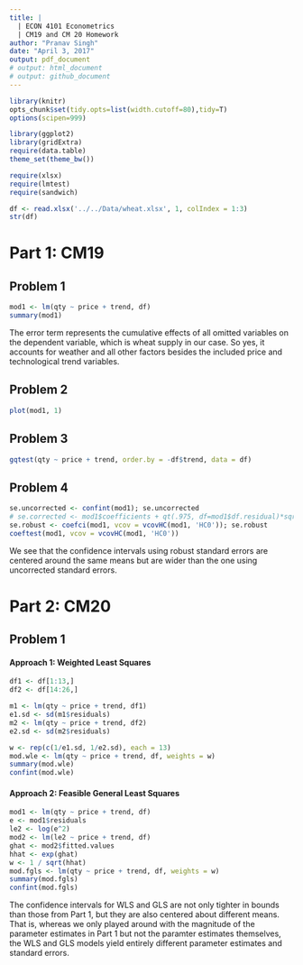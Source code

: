 ```yaml
---
title: |
  | ECON 4101 Econometrics
  | CM19 and CM 20 Homework
author: "Pranav Singh"
date: "April 3, 2017"
output: pdf_document
# output: html_document
# output: github_document
---
```


```r
library(knitr)
opts_chunk$set(tidy.opts=list(width.cutoff=80),tidy=T)
options(scipen=999)

library(ggplot2)
library(gridExtra)
require(data.table)
theme_set(theme_bw())

require(xlsx)
require(lmtest)
require(sandwich)
```

```r
df <- read.xlsx('../../Data/wheat.xlsx', 1, colIndex = 1:3)
str(df)
```

# Part 1: CM19
## Problem 1
```r
mod1 <- lm(qty ~ price + trend, df)
summary(mod1)
```

The error term represents the cumulative effects of all omitted variables on the dependent variable, which is wheat supply in our case. So yes, it accounts for weather and all other factors besides the included price and technological trend variables.

## Problem 2
```r
plot(mod1, 1)
```

## Problem 3
```r
gqtest(qty ~ price + trend, order.by = -df$trend, data = df)
```

## Problem 4
```r
se.uncorrected <- confint(mod1); se.uncorrected
# se.corrected <- mod1$coefficients + qt(.975, df=mod1$df.residual)*sqrt(diag(vcovHC(mod1, 'HC0'))) %*% t(c(-1,1)); se.corrected
se.robust <- coefci(mod1, vcov = vcovHC(mod1, 'HC0')); se.robust
coeftest(mod1, vcov = vcovHC(mod1, 'HC0'))
```
We see that the confidence intervals using robust standard errors are centered around the same means but are wider than the one using uncorrected standard errors.

# Part 2: CM20
## Problem 1

#### Approach 1: Weighted Least Squares
```r
df1 <- df[1:13,]
df2 <- df[14:26,]

m1 <- lm(qty ~ price + trend, df1)
e1.sd <- sd(m1$residuals)
m2 <- lm(qty ~ price + trend, df2)
e2.sd <- sd(m2$residuals)

w <- rep(c(1/e1.sd, 1/e2.sd), each = 13)
mod.wle <- lm(qty ~ price + trend, df, weights = w)
summary(mod.wle)
confint(mod.wle)
```
#### Approach 2: Feasible General Least Squares
```r
mod1 <- lm(qty ~ price + trend, df)
e <- mod1$residuals
le2 <- log(e^2)
mod2 <- lm(le2 ~ price + trend, df)
ghat <- mod2$fitted.values
hhat <- exp(ghat)
w <- 1 / sqrt(hhat)
mod.fgls <- lm(qty ~ price + trend, df, weights = w)
summary(mod.fgls)
confint(mod.fgls)
```

The confidence intervals for WLS and GLS are not only tighter in bounds than those from Part 1, but they are also centered about different means. That is, whereas we only played around with the magnitude of the parameter estimates in Part 1 but not the paramter estimates themselves, the WLS and GLS models yield entirely different parameter estimates and standard errors.
